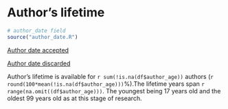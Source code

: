 # Author's lifetime

```r
# author_date field
source("author_date.R")
```

[Author date accepted](output.tables/auhtor_date_accepted.csv)

[Author date discarded](output.tables/auhtor_date_discarded.csv)

Author's lifetime is available for `r sum(!is.na(df$author_age))` authors (`r round(100*mean(!is.na(df$author_age)))`%).The lifetime years span `r range(na.omit((df$author_age)))`. The youngest being 17 years old and the oldest 99 years old as at this stage of research.





